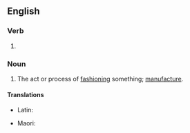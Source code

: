 ==English==

===Verb===
{{head|en|verb form}}

# {{present participle of|fashion|lang=en|nocat=1}}

===Noun===
{{en-noun}}

# The act or process of [[fashion]]ing something; [[manufacture]].

====Translations====
{{trans-top|the process of making something}}
* Latin: {{t|la|formātūra|f}}
{{trans-mid}}
* Maori: {{t|mi|auahatanga}}
{{trans-bottom}}